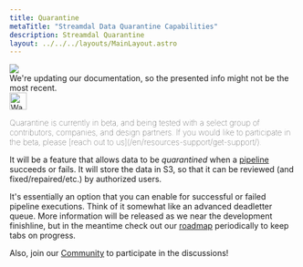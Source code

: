 ```yaml
---
title: Quarantine
metaTitle: "Streamdal Data Quarantine Capabilities"
description: Streamdal Quarantine
layout: ../../../layouts/MainLayout.astro
---
```



<div class="addl-wrapper">
<div class="addl">
<img src={information} class="uimage" />
<div class="addlcontent">
We're updating our documentation, so the presented info might not be the
most recent.
</div>
</div>
</div>

<Notification type="warning">
  <img src={warning} alt="Warning" width="30px" height="30px" />
  <p style="font-weight: lighter;">Quarantine is currently in beta, and being 
  tested with a select group of contributors, companies, and design partners. 
  If you would like to participate in the beta, please 
  [reach out to us](/en/resources-support/get-support/).</p>
</Notification>

It will be a feature 
that allows data to be _quarantined_ when a 
<a href="/en/resources-support/glossary#pipeline" class="pkeyword">pipeline</a> succeeds or fails. It will 
store the data in S3, so that it can be reviewed (and fixed/repaired/etc.) by 
authorized users. 

It's essentially an option that you can enable for successful or failed 
pipeline executions. Think of it somewhat like an advanced deadletter queue. 
More information will be released as we near the development finishline, but 
in the meantime check out our 
[roadmap](https://github.com/orgs/streamdal/projects/1) periodically to keep 
tabs on progress.

Also, join our [Community](/en/resources-support/community/) to participate 
in the discussions!